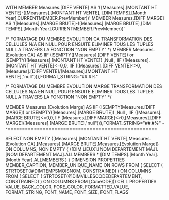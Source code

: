 WITH
MEMBER Measures.[DIFF VENTE] AS '([Measures].[MONTANT HT VENTE]-([Measures].[MONTANT HT VENTE], [DIM TEMPS].[Month Year].CURRENTMEMBER.PrevMember))'
MEMBER Measures.[DIFF MARGE] AS '([Measures].[MARGE BRUTE]-([Measures].[MARGE BRUTE],[DIM TEMPS].[Month Year].CURRENTMEMBER.PrevMember))'

/*
FORMATAGE DU MEMBRE EVOLUTION CA
TRANSFORMATION DES CELLULES N/A EN NULL POUR ENSUITE ELIMINER TOUS LES TUPLES NULL  A TRAVERS LA FONCTION "NON EMPTY"
*/
MEMBER Measures.[Evolution CA] AS 
IIF (ISEMPTY([Measures].[DIFF VENTE]) or ISEMPTY([Measures].[MONTANT HT VENTE]) ,Null ,
	IIF ([Measures].[MONTANT HT VENTE]<=0,0,
		IIF ([Measures].[DIFF VENTE]<>0,[Measures].[DIFF VENTE]/[Measures].[MONTANT HT VENTE],"null"))),FORMAT_STRING="##.#%"

/*
FORMATAGE DU MEMBRE EVOLUTION MARGE
TRANSFORMATION DES CELLULES N/A EN NULL POUR ENSUITE ELIMINER TOUS LES TUPLES NULL  A TRAVERS LA FONCTION "NON EMPTY"
*/

MEMBER Measures.[Evolution Marge] AS 
IIF (ISEMPTY(Measures.[DIFF MARGE]) or ISEMPTY([Measures].[MARGE BRUTE]) ,Null ,
	IIF ([Measures].[MARGE BRUTE]<=0,0,
		IIF (Measures.[DIFF MARGE]<>0,[Measures].[DIFF MARGE]/[Measures].[MARGE BRUTE],"null"))),FORMAT_STRING="##.#%"
--===================================================


 SELECT NON EMPTY {[Measures].[MONTANT HT VENTE],Measures.[Evolution CA],[Measures].[MARGE BRUTE],Measures.[Evolution Marge]} ON COLUMNS, NON EMPTY { ([DIM LIEUX].[NOM DEPARTEMENT MAJ].[NOM DEPARTEMENT MAJ].ALLMEMBERS * [DIM TEMPS].[Month Year].[Month Year].ALLMEMBERS ) } DIMENSION PROPERTIES MEMBER_CAPTION, MEMBER_UNIQUE_NAME ON ROWS FROM ( SELECT ( STRTOSET(@DIMTEMPSMOISNOM, CONSTRAINED) ) ON COLUMNS FROM ( SELECT ( STRTOSET(@DIMVILLESCODEDEPARTEMENT, CONSTRAINED) ) ON COLUMNS FROM [CubeODE])) CELL PROPERTIES VALUE, BACK_COLOR, FORE_COLOR, FORMATTED_VALUE, FORMAT_STRING, FONT_NAME, FONT_SIZE, FONT_FLAGS
